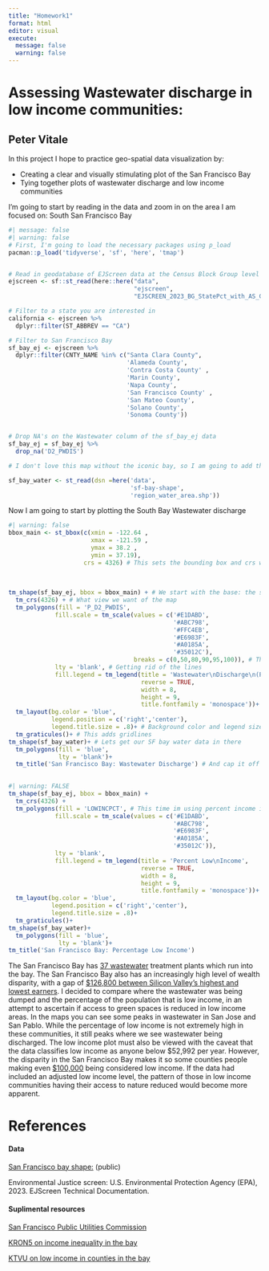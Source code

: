 ```yaml
---
title: "Homework1"
format: html
editor: visual
execute: 
  message: false
  warning: false
---
```


# Assessing Wastewater discharge in low income communities:

## Peter Vitale

In this project I hope to practice geo-spatial data visualization by:

-   Creating a clear and visually stimulating plot of the San Francisco Bay
-   Tying together plots of wastewater discharge and low income communities

I'm going to start by reading in the data and zoom in on the area I am focused on: South San Francisco Bay

```r
#| message: false
#| warning: false
# First, I'm going to load the necessary packages using p_load
pacman::p_load('tidyverse', 'sf', 'here', 'tmap')


# Read in geodatabase of EJScreen data at the Census Block Group level
ejscreen <- sf::st_read(here::here("data", 
                                   "ejscreen",
                                   "EJSCREEN_2023_BG_StatePct_with_AS_CNMI_GU_VI.gdb")) 

# Filter to a state you are interested in
california <- ejscreen %>%
  dplyr::filter(ST_ABBREV == "CA") 

# Filter to San Francisco Bay 
sf_bay_ej <- ejscreen %>%
  dplyr::filter(CNTY_NAME %in% c("Santa Clara County", 
                                 'Alameda County', 
                                 'Contra Costa County' , 
                                 'Marin County', 
                                 'Napa County', 
                                 'San Francisco County' , 
                                 'San Mateo County', 
                                 'Solano County', 
                                 'Sonoma County'))


# Drop NA's on the Wastewater column of the sf_bay_ej data
sf_bay_ej = sf_bay_ej %>% 
  drop_na('D2_PWDIS')

# I don't love this map without the iconic bay, so I am going to add the water

sf_bay_water <- st_read(dsn =here('data', 
                                  'sf-bay-shape', 
                                  'region_water_area.shp'))
```

Now I am going to start by plotting the South Bay Wastewater discharge

```r
#| warning: false
bbox_main <- st_bbox(c(xmin = -122.64 , 
                       xmax = -121.59 , 
                       ymax = 38.2 , 
                       ymin = 37.19),
                     crs = 4326) # This sets the bounding box and crs which aid in the view of the San Francisco Bay 
		
  
  
tm_shape(sf_bay_ej, bbox = bbox_main) + # We start with the base: the sf bay 
  tm_crs(4326) + # What view we want of the map 
  tm_polygons(fill = 'P_D2_PWDIS',
             fill.scale = tm_scale(values = c('#E1DABD',
                                              '#ABC798',
                                              '#FFC4EB',
                                              '#E6983F',
                                              '#A0185A',
                                              '#35012C'),
                                   breaks = c(0,50,80,90,95,100)), # This sets up my wastewater color scale and fills in the percentiles of wastewaters
             lty = 'blank', # Getting rid of the lines
             fill.legend = tm_legend(title = 'Wastewater\nDischarge\n(Percentile)', 
                                     reverse = TRUE, 
                                     width = 8,
                                     height = 9,
                                     title.fontfamily = 'monospace'))+ # Legend formatting
  tm_layout(bg.color = 'blue',
            legend.position = c('right','center'),
            legend.title.size = .8)+ # Background color and legend size + position
  tm_graticules()+ # This adds gridlines
tm_shape(sf_bay_water)+ # Lets get our SF bay water data in there
  tm_polygons(fill = 'blue',
              lty = 'blank')+
  tm_title('San Francisco Bay: Wastewater Discharge') # And cap it off with a title
  
```

```r
#| warning: FALSE
tm_shape(sf_bay_ej, bbox = bbox_main) + 
  tm_crs(4326) +
  tm_polygons(fill = 'LOWINCPCT', # This time im using percent income instead of wastewater
             fill.scale = tm_scale(values = c('#E1DABD',
                                              '#ABC798',
                                              '#E6983F',
                                              '#A0185A',
                                              '#35012C')),
             lty = 'blank',
             fill.legend = tm_legend(title = 'Percent Low\nIncome', 
                                     reverse = TRUE,
                                     width = 8,
                                     height = 9,
                                     title.fontfamily = 'monospace'))+
  tm_layout(bg.color = 'blue',
            legend.position = c('right','center'),
            legend.title.size = .8)+
  tm_graticules()+
tm_shape(sf_bay_water)+
  tm_polygons(fill = 'blue',
              lty = 'blank')+
tm_title('San Francisco Bay: Percentage Low Income')
```

The San Francisco Bay has [37 wastewater](https://www.sfpuc.gov/about-us/our-systems/sewer-system) treatment plants which run into the bay. The San Francisco Bay also has an increasingly high level of wealth disparity, with a gap of [\$126,800 between Silicon Valley’s highest and lowest earners](https://www.kron4.com/news/bay-area/silicon-valley-income-inequality/). I decided to compare where the wastewater was being dumped and the percentage of the population that is low income, in an attempt to ascertain if access to green spaces is reduced in low income areas. In the maps you can see some peaks in wastewater in San Jose and San Pablo. While the percentage of low income is not extremely high in these communities, it still peaks where we see wastewater being discharged. The low income plot must also be viewed with the caveat that the data classifies low income as anyone below \$52,992 per year. However, the disparity in the San Francisco Bay makes it so some counties people making even [\$100,000](https://www.ktvu.com/news/all-bay-area-counties-earning-six-figures-can-still-be-considered-low-income) being considered low income. If the data had included an adjusted low income level, the pattern of those in low income communities having their access to nature reduced would become more apparent. 

# References

#### Data

[San Francisco bay shape:](https://opendata.mtc.ca.gov/datasets/san-francisco-bay-region-water-area/explore) (public)

Environmental Justice screen: U.S. Environmental Protection Agency (EPA), 2023. EJScreen Technical Documentation.

#### Suplimental resources

[San Francisco Public Utilities Commission](https://www.sfpuc.gov/about-us/our-systems/sewer-system)

[KRON5 on income inequality in the bay](https://www.kron4.com/news/bay-area/silicon-valley-income-inequality/)

[KTVU on low income in counties in the bay](https://www.ktvu.com/news/all-bay-area-counties-earning-six-figures-can-still-be-considered-low-income)
